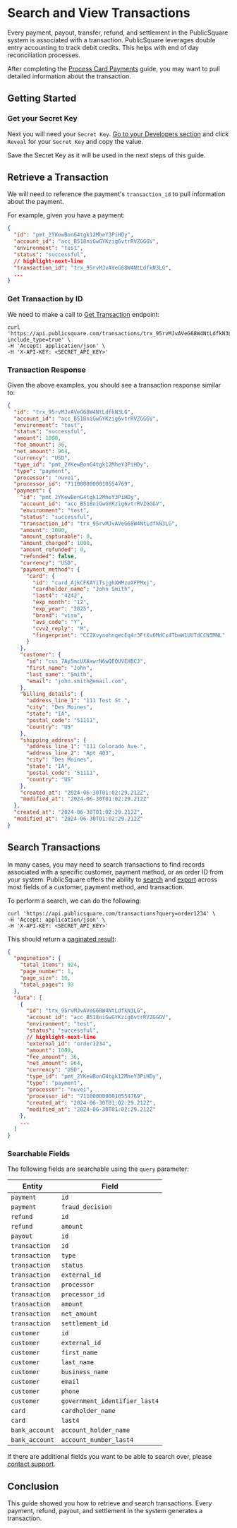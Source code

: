 
# Search and View Transactions

Every payment, payout, transfer, refund, and settlement in the PublicSquare system is associated with a transaction. PublicSquare leverages double entry accounting to track debit credits.
This helps with end of day reconciliation processes.

After completing the [Process Card Payments](/guides/payments/process-card-payments) guide, you may want to pull detailed information about the transaction.

## Getting Started

<GettingStartedSection />

### Get your Secret Key

Next you will need your `Secret Key`. [Go to your Developers section](https://portal.publicsquare.com/developers/api-keys) and click `Reveal` for your `Secret Key` and copy the value.

<Alert>Save the Secret Key as it will be used in the next steps of this guide.</Alert>

## Retrieve a Transaction

We will need to reference the payment's `transaction_id` to pull information about the payment.

For example, given you have a payment:

```json showLineNumbers
{
  "id": "pmt_2YKewBonG4tgk12MheY3PiHDy",
  "account_id": "acc_B518niGwGYKzig6vtrRVZGGGV",
  "environment": "test",
  "status": "successful",
  // highlight-next-line
  "transaction_id": "trx_95rvMJvAVeG68W4NtLdfkN3LG",
  ...
}
```

### Get Transaction by ID

We need to make a call to [Get Transaction](/api/financial/get-transaction-by-id) endpoint:

```shell showLineNumbers title="Get Transaction by ID"
curl 'https://api.publicsquare.com/transactions/trx_95rvMJvAVeG68W4NtLdfkN3LG?include_type=true' \
-H 'Accept: application/json' \
-H 'X-API-KEY: <SECRET_API_KEY>'
```

### Transaction Response

Given the above examples, you should see a transaction response similar to:

```json showLineNumbers
{
  "id": "trx_95rvMJvAVeG68W4NtLdfkN3LG",
  "account_id": "acc_B518niGwGYKzig6vtrRVZGGGV",
  "environment": "test",
  "status": "successful",
  "amount": 1000,
  "fee_amount": 36,
  "net_amount": 964,
  "currency": "USD",
  "type_id": "pmt_2YKewBonG4tgk12MheY3PiHDy",
  "type": "payment",
  "processor": "nuvei",
  "processor_id": "7110000000010554769",
  "payment": {
    "id": "pmt_2YKewBonG4tgk12MheY3PiHDy",
    "account_id": "acc_B518niGwGYKzig6vtrRVZGGGV",
    "environment": "test",
    "status": "successful",
    "transaction_id": "trx_95rvMJvAVeG68W4NtLdfkN3LG",
    "amount": 1000,
    "amount_capturable": 0,
    "amount_charged": 1000,
    "amount_refunded": 0,
    "refunded": false,
    "currency": "USD",
    "payment_method": {
      "card": {
        "id": "card_AjkCFKAYiTsjghXWMzoXFPMxj",
        "cardholder_name": "John Smith",
        "last4": "4242",
        "exp_month": "12",
        "exp_year": "2025",
        "brand": "visa",
        "avs_code": "Y",
        "cvv2_reply": "M",
        "fingerprint": "CC2XvyoohnqecEq4r3FtXv6MdCx4TbaW1UUTdCCN5MNL"
      }
    },
    "customer": {
      "id": "cus_7Ay5mcUXAxwrN6wQEQUVEHBCJ",
      "first_name": "John",
      "last_name": "Smith",
      "email": "john.smith@email.com",
    },
    "billing_details": {
      "address_line_1": "111 Test St.",
      "city": "Des Moines",
      "state": "IA",
      "postal_code": "51111",
      "country": "US"
    },
    "shipping_address": {
      "address_line_1": "111 Colorado Ave.",
      "address_line_2": "Apt 403",
      "city": "Des Moines",
      "state": "IA",
      "postal_code": "51111",
      "country": "US"
    },
    "created_at": "2024-06-30T01:02:29.212Z",
    "modified_at": "2024-06-30T01:02:29.212Z"
  },
  "created_at": "2024-06-30T01:02:29.212Z",
  "modified_at": "2024-06-30T01:02:29.212Z"
}
```

## Search Transactions

In many cases, you may need to search transactions to find records associated with a specific customer, payment method, or an order ID from your system.
PublicSquare offers the ability to [search](/api/financial/get-all-transactions) and [export](/api/financial/export-transactions) across most fields of a customer, payment method, and transaction.

To perform a search, we can do the following:

```shell showLineNumbers title="Search Transactions"
curl 'https://api.publicsquare.com/transactions?query=order1234' \
-H 'Accept: application/json' \
-H 'X-API-KEY: <SECRET_API_KEY>'
```

This should return a [paginated result](/api/pagination):

```json showLineNumbers
{
  "pagination": {
    "total_items": 924,
    "page_number": 1,
    "page_size": 10,
    "total_pages": 93
  },
  "data": [
    {
      "id": "trx_95rvMJvAVeG68W4NtLdfkN3LG",
      "account_id": "acc_B518niGwGYKzig6vtrRVZGGGV",
      "environment": "test",
      "status": "successful",
      // highlight-next-line
      "external_id": "order1234",
      "amount": 1000,
      "fee_amount": 36,
      "net_amount": 964,
      "currency": "USD",
      "type_id": "pmt_2YKewBonG4tgk12MheY3PiHDy",
      "type": "payment",
      "processor": "nuvei",
      "processor_id": "7110000000010554769",
      "created_at": "2024-06-30T01:02:29.212Z",
      "modified_at": "2024-06-30T01:02:29.212Z"
    },
    ...
  ]
}
```

### Searchable Fields

The following fields are searchable using the `query` parameter:

| Entity         | Field                         |
|----------------|-------------------------------|
| `payment`      | `id`                          |
| `payment`      | `fraud_decision`              |
| `refund`       | `id`                          |
| `refund`       | `amount`                      |
| `payout`       | `id`                          |
| `transaction`  | `id`                          |
| `transaction`  | `type`                        |
| `transaction`  | `status`                      |
| `transaction`  | `external_id`                 |
| `transaction`  | `processor`                   |
| `transaction`  | `processor_id`                |
| `transaction`  | `amount`                      |
| `transaction`  | `net_amount`                  |
| `transaction`  | `settlement_id`               |
| `customer`     | `id`                          |
| `customer`     | `external_id`                 |
| `customer`     | `first_name`                  |
| `customer`     | `last_name`                   |
| `customer`     | `business_name`               |
| `customer`     | `email`                       |
| `customer`     | `phone`                       |
| `customer`     | `government_identifier_last4` |
| `card`         | `cardholder_name`             |
| `card`         | `last4`                       |
| `bank_account` | `account_holder_name`         |
| `bank_account` | `account_number_last4`        |

<Alert>If there are additional fields you want to be able to search over, please <a href="mailto:payment-support@publicsq.com?subject=Transaction Search Fields">contact support</a>.</Alert>

## Conclusion

This guide showed you how to retrieve and search transactions. Every payment, refund, payout, and settlement in the system generates a transaction.
